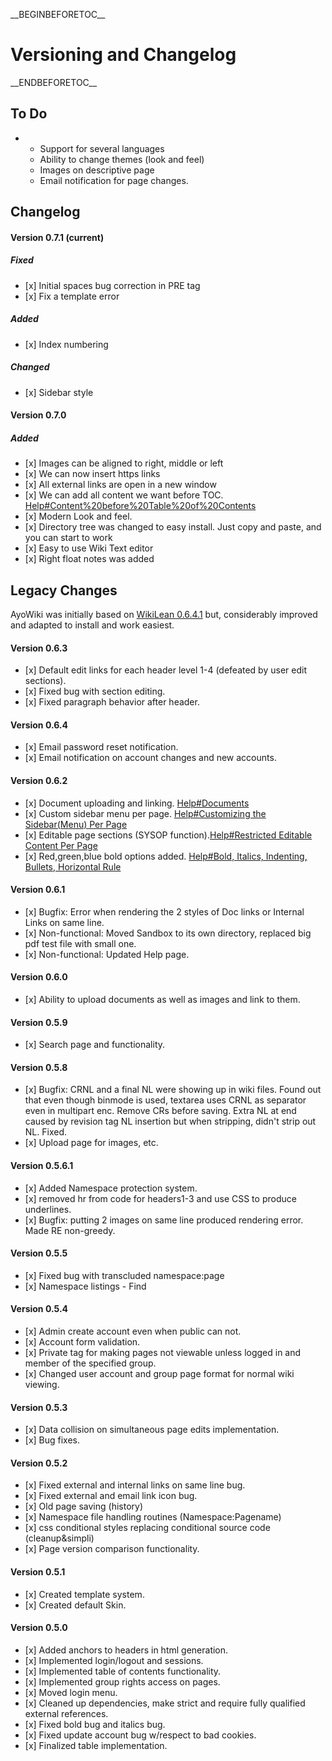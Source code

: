__BEGINBEFORETOC__
=Versioning and Changelog=
__ENDBEFORETOC__

==To Do==
**Support for several languages
**Ability to change themes (look and feel)
**Images on descriptive page
**Email notification for page changes.

==Changelog==

====Version 0.7.1 (current)====
=====Fixed=====
*[x] Initial spaces bug correction in PRE tag
*[x] Fix a template error
=====Added=====
*[x] Index numbering
=====Changed=====
*[x] Sidebar style

====Version 0.7.0====
=====Added=====
*[x] Images can be aligned to right, middle or left
*[x] We can now insert https links
*[x] All external links are open in a new window
*[x] We can add all content we want before TOC. [[Help#Content%20before%20Table%20of%20Contents]]
*[x] Modern Look and feel.
*[x] Directory tree was changed to easy install. Just copy and paste, and you can start to work
*[x] Easy to use  Wiki Text editor
*[x] Right float notes was added

==Legacy Changes==
AyoWiki was initially based on [https://sourceforge.net/projects/wikilean/ WikiLean 0.6.4.1] but, considerably improved and adapted to install and work easiest.

====Version 0.6.3====
*[x] Default edit links for each header level 1-4 (defeated by user edit sections).
*[x] Fixed bug with section editing.
*[x] Fixed paragraph behavior after header.
====Version 0.6.4====
*[x] Email password reset notification.
*[x] Email notification on account changes and new accounts.

====Version 0.6.2====
*[x] Document uploading and linking. [[Help#Documents]]
*[x] Custom sidebar menu per page.   [[Help#Customizing the Sidebar(Menu) Per Page]]
*[x] Editable page sections (SYSOP function).[[Help#Restricted Editable Content Per Page]]
*[x] Red,green,blue bold options added. [[Help#Bold, Italics, Indenting, Bullets, Horizontal Rule]]

====Version 0.6.1====
*[x] Bugfix: Error when rendering the 2 styles of Doc links or Internal Links on same line.
*[x] Non-functional: Moved Sandbox to its own directory, replaced big pdf test file with small one.
*[x] Non-functional: Updated Help page.

====Version 0.6.0====
*[x] Ability to upload documents as well as images and link to them.

====Version 0.5.9====
*[x] Search page and functionality.

====Version 0.5.8====
*[x] Bugfix: CRNL and a final NL were showing up in wiki files. Found out that even though binmode is used, textarea uses CRNL as separator even in multipart enc. Remove CRs before saving. Extra NL at end caused by revision tag NL insertion but when stripping, didn't strip out NL. Fixed.
*[x] Upload page for images, etc.

====Version 0.5.6.1====
*[x] Added Namespace protection system.
*[x] removed hr from code for headers1-3 and use CSS to produce underlines.
*[x] Bugfix: putting 2 images on same line produced rendering error. Made RE non-greedy.

====Version 0.5.5====
*[x] Fixed bug with transcluded namespace:page
*[x] Namespace listings - Find

====Version 0.5.4====
*[x] Admin create account even when public can not.
*[x] Account form validation.
*[x] Private tag for making pages not viewable unless logged in and member of the specified group.
*[x] Changed user account and group page format for normal wiki viewing.

====Version 0.5.3====
*[x] Data collision on simultaneous page edits implementation.
*[x] Bug fixes.

====Version 0.5.2====
*[x] Fixed external and internal links on same line bug.
*[x] Fixed external and email link icon bug.
*[x] Old page saving (history)
*[x] Namespace file handling routines (Namespace:Pagename)
*[x] css conditional styles replacing conditional source code (cleanup&simpli)
*[x] Page version comparison functionality.

====Version 0.5.1====
*[x] Created template system.
*[x] Created default Skin.

====Version 0.5.0====
*[x] Added anchors to headers in html generation.
*[x] Implemented login/logout and sessions.
*[x] Implemented table of contents functionality.
*[x] Implemented group rights access on pages.
*[x] Moved login menu.
*[x] Cleaned up dependencies, make strict and require fully qualified external references.
*[x] Fixed bold bug and italics bug.
*[x] Fixed update account bug w/respect to bad cookies.
*[x] Finalized table implementation.
